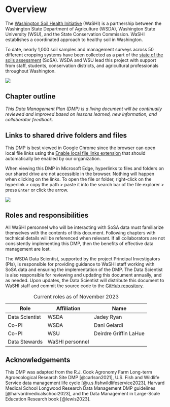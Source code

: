 # Overview

The [Washington Soil Health Initiative](https://washingtonsoilhealthinitiative.com/) (WaSHI) is a partnership between the Washington State Department of Agriculture (WSDA), Washington State University (WSU), and the State Conservation Commission. WaSHI establishes a coordinated approach to healthy soil in Washington.

To date, nearly 1,000 soil samples and management surveys across 50 different cropping systems have been collected as a part of the [state of the soils assessment](https://washingtonsoilhealthinitiative.com/state-of-the-soils/) (SoSA). WSDA and WSU lead this project with support from staff, students, conservation districts, and agricultural professionals throughout Washington.

![](images/sosa-goals.png)

## Chapter outline

*This Data Management Plan (DMP) is a living document will be continually reviewed and improved based on lessons learned, new information, and collaborator feedback.*

::: {.content-visible when-format="html"}
::: callout-important
## Links to shared drive folders and files

This DMP is best viewed in Google Chrome since the browser can open local file links using the [Enable local file links extension](chrome://extensions/?id=nikfmfgobenbhmocjaaboihbeocackld) that should automatically be enabled by our organization.

When viewing this DMP in Microsoft Edge, hyperlinks to files and folders on our shared drive are not accessible in the browser. Nothing will happen when clicking on the links. To open the file or folder, right-click on the hyperlink \> copy the path \> paste it into the search bar of the file explorer \> press `Enter` or click the arrow.

![](images/paste-file-path.png)
:::
:::

## Roles and responsibilities

All WaSHI personnel who will be interacting with SoSA data must familiarize themselves with the contents of this document. Following chapters with technical details will be referenced when relevant. If all collaborators are not consistently implementing this DMP, then the benefits of effective data management are lost.

The WSDA Data Scientist, supported by the project Principal Investigators (PIs), is responsible for providing guidance to WaSHI staff working with SoSA data and ensuring the implementation of the DMP. The Data Scientist is also responsible for reviewing and updating this document annually, and as needed. Upon updates, the Data Scientist will distribute this document to WaSHI staff and commit the source code to the [GitHub repository](https://github.com/WA-Department-of-Agriculture/washi-dmp).

| Role           | Affiliation     | Name                  |
|----------------|-----------------|-----------------------|
| Data Scientist | WSDA            | Jadey Ryan            |
| Co-PI          | WSDA            | Dani Gelardi          |
| Co-PI          | WSU             | Deirdre Griffin LaHue |
| Data Stewards  | WaSHI personnel |                       |

: Current roles as of November 2023

## Acknowledgements

This DMP was adapted from the R.J. Cook Agronomy Farm Long-term Agroecological Research Site DMP [@carlson2021], U.S. Fish and Wildlife Service data management life cycle [@u.s.fishwildlifeservice2023], Harvard Medical School Longwood Research Data Management DMP guidelines [@harvardmedicalschool2023], and the Data Management in Large-Scale Education Research book [@lewis2023].
